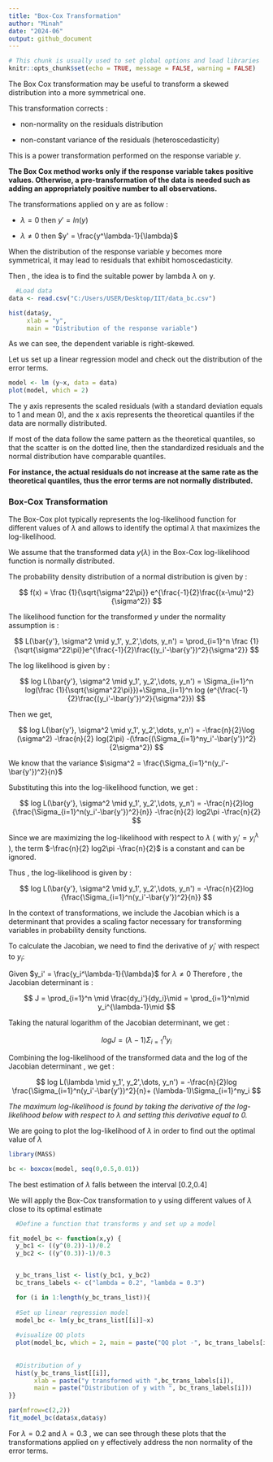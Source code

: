 ```yaml
---
title: "Box-Cox Transformation"
author: "Minah"
date: "2024-06"
output: github_document
---
```


```r
# This chunk is usually used to set global options and load libraries
knitr::opts_chunk$set(echo = TRUE, message = FALSE, warning = FALSE)
```

The Box Cox transformation may be useful to transform a skewed distribution into a more symmetrical one.

This transformation corrects :

  - non-normality on the residuals distribution 
  
  - non-constant variance of the residuals (heteroscedasticity)

This is a power transformation performed on the response variable $y$. 

**The Box Cox method works only if the response variable takes positive values. Otherwise, a pre-transformation of the data is needed such as adding an appropriately positive number to all observations.**

The transformations applied on y are as follow : 

  - $\lambda =0$ then $y' = ln(y)$
  
  - $\lambda \neq 0$ then $y' = \frac{y^\lambda-1}{\lambda}$
 
When the distribution of the response variable y becomes more symmetrical, it may lead to residuals that exhibit homoscedasticity. 

Then , the idea is to find the suitable power by lambda $\lambda$  on y.


```r
  #Load data
data <- read.csv("C:/Users/USER/Desktop/IIT/data_bc.csv")
```

```r
hist(data$y,
     xlab = "y",
     main = "Distribution of the response variable")
```


As we can see, the dependent variable is right-skewed.

Let us set up a linear regression model and check out the distribution of the error terms. 


```r
model <- lm (y~x, data = data)
plot(model, which = 2)
```

The y axis represents the scaled residuals (with a standard deviation equals to 1 and mean 0), and the x axis represents the theoretical quantiles if the data are normally distributed.

If most of the data follow the same pattern as the theoretical quantiles, so that the scatter is on the dotted line, then the standardized residuals and the normal distribution have comparable quantiles.

**For instance, the actual residuals do not increase at the same rate as the theoretical quantiles, thus the error terms are not normally distributed.**

### Box-Cox Transformation 

The Box-Cox plot typically represents the log-likelihood function for different values of $\lambda$ and allows to identify the optimal $\lambda$ that maximizes the log-likelihood. 

We assume that the transformed data $y(\lambda)$ in the Box-Cox log-likelihood function is normally distributed. 

The probability density distribution of a normal distribution is given by :

$$
f(x) = \frac {1}{\sqrt{\sigma^22\pi}} e^{\frac{-1}{2}\frac{(x-\mu)^2}{\sigma^2}}
$$


The likelihood function for the transformed $y$ under the normality assumption is  : 

$$
L(\bar{y'}, \sigma^2 \mid y_1', y_2',\dots, y_n') = \prod_{i=1}^n \frac {1}{\sqrt{\sigma^22\pi}}e^{\frac{-1}{2}\frac{(y_i'-\bar{y'})^2}{\sigma^2}}
$$

The log likelihood is given by : 

$$
log L(\bar{y'}, \sigma^2 \mid y_1', y_2',\dots, y_n') = \Sigma_{i=1}^n log(\frac {1}{\sqrt{\sigma^22\pi}})+\Sigma_{i=1}^n log (e^{\frac{-1}{2}\frac{(y_i'-\bar{y'})^2}{\sigma^2}})
$$


Then we get, 

$$
log L(\bar{y'}, \sigma^2 \mid y_1', y_2',\dots, y_n') = -\frac{n}{2}\log (\sigma^2) -\frac{n}{2} log(2\pi) -(\frac{(\Sigma_{i=1}^ny_i'-\bar{y'})^2}{2\sigma^2})
$$

We know that the variance $\sigma^2 = \frac{\Sigma_{i=1}^n(y_i'-\bar{y'})^2}{n}$

Substituting this into the log-likelihood function, we get : 

$$
log L(\bar{y'}, \sigma^2 \mid y_1', y_2',\dots, y_n') = -\frac{n}{2}log {\frac{\Sigma_{i=1}^n(y_i'-\bar{y'})^2}{n}} -\frac{n}{2} log2\pi -\frac{n}{2}
$$

Since we are maximizing the log-likelihood with respect to $\lambda$ ( with $y_i'=y_i^\lambda$ ), the term  $-\frac{n}{2} log2\pi -\frac{n}{2}$ is a constant and can be ignored. 

Thus , the log-likelihood is given by : 

$$
log L(\bar{y'}, \sigma^2 \mid y_1', y_2',\dots, y_n') = -\frac{n}{2}log {\frac{\Sigma_{i=1}^n(y_i'-\bar{y'})^2}{n}} 
$$

In the context of transformations, we include the Jacobian which is a determinant that provides a scaling
factor necessary for transforming variables in probability density functions. 

To calculate the Jacobian, we need to find the derivative of $y_i'$ with respect to $y_i$:

Given $y_i' = \frac{y_i^\lambda-1}{\lambda}$ for $\lambda \neq 0$
Therefore , the Jacobian determinant is : 

$$
J = \prod_{i=1}^n \mid \frac{dy_i'}{dy_i}\mid = \prod_{i=1}^n\mid y_i^{\lambda-1}\mid 
$$

Taking the natural logarithm of the Jacobian determinant, we get :

$$
log J = (\lambda-1)\Sigma_{i=1}^n y_i
$$

Combining the log-likelihood of the transformed data and the log of the Jacobian determinant , we get :  

$$
log L(\lambda \mid y_1', y_2',\dots, y_n') = -\frac{n}{2}log \frac{\Sigma_{i=1}^n(y_i'-\bar{y'})^2}{n}+ (\lambda-1)\Sigma_{i=1}^ny_i
$$

*The maximum log-likelihood is found by taking the derivative of the log-likelihood below with respect to $\lambda$ and setting this derivative equal to 0.*

We are going to plot the log-likelihood of $\lambda$ in order to find out the optimal value of $\lambda$

```r
library(MASS)
```

```r
bc <- boxcox(model, seq(0,0.5,0.01))
```

The best estimation of $\lambda$ falls between the interval [0.2,0.4]

We will apply the Box-Cox transformation to y using different values of $\lambda$ close to its optimal estimate 


```r
  #Define a function that transforms y and set up a model 

fit_model_bc <- function(x,y) {
  y_bc1 <- ((y^(0.2))-1)/0.2
  y_bc2 <- ((y^(0.3))-1)/0.3


  y_bc_trans_list <- list(y_bc1, y_bc2)
  bc_trans_labels <- c("lambda = 0.2", "lambda = 0.3")

  for (i in 1:length(y_bc_trans_list)){
  
  #Set up linear regression model
  model_bc <- lm(y_bc_trans_list[[i]]~x)
  
  #visualize QQ plots
  plot(model_bc, which = 2, main = paste("QQ plot -", bc_trans_labels[i]))
  
  
  #Distribution of y 
  hist(y_bc_trans_list[[i]],
       xlab = paste("y transformed with ",bc_trans_labels[i]),
       main = paste("Distribution of y with ", bc_trans_labels[i]))
}}
```



```r
par(mfrow=c(2,2))
fit_model_bc(data$x,data$y)
```

For $\lambda = 0.2$ and $\lambda = 0.3$ , we can see through these plots that the transformations applied on y effectively address the non normality of the error terms. 
